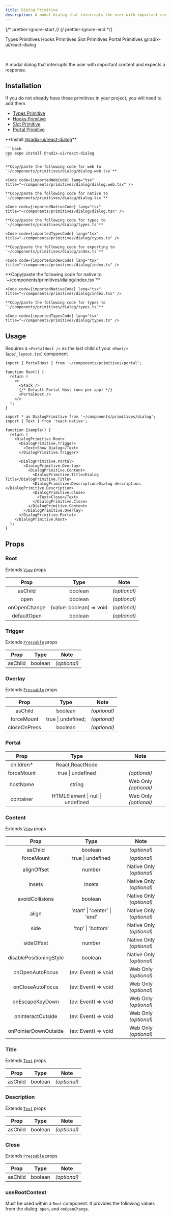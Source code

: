 ```yaml
---
title: Dialog Primitive
description: A modal dialog that interrupts the user with important content and expects a response.
---
```


{/* prettier-ignore-start */}
{/* prettier-ignore-end */}


<LinkButton href='/primitives/types'>Types Primitives</LinkButton>
<LinkButton href='/primitives/hooks'>Hooks Primitives</LinkButton>
<LinkButton href='/primitives/slot'>Slot Primitives</LinkButton>
<LinkButton href='/primitives/portal'>Portal Primitives</LinkButton>
<LinkButton target='_blank' href='https://www.radix-ui.com/primitives/docs/components/dialog'>
  @radix-ui/react-dialog
</LinkButton>

<br />

A modal dialog that interrupts the user with important content and expects a response.

## Installation

<Aside title="Uses shared primitives">
  If you do not already have these primitives in your project, you will need to add them.

- [Types Primitive](/primitives/types)
- [Hooks Primitive](/primitives/hooks)
- [Slot Primitive](/primitives/slot)
- [Portal Primitive](/primitives/portal)
  </Aside>

<Tabs>
  <TabItem label="Universal">
    **Install <a target="_blank" href="https://www.radix-ui.com/primitives/docs/components/dialog">@radix-ui/react-dialog</a>**

    ```bash
    npx expo install @radix-ui/react-dialog
    ```

    **Copy/paste the following code for web to  `~/components/primitives/dialog/dialog.web.tsx`**

    <Code code={importedWebCode} lang="tsx" title="~/components/primitives/dialog/dialog.web.tsx" />

    **Copy/paste the following code for native to  `~/components/primitives/dialog/dialog.tsx`**

    <Code code={importedNativeCode} lang="tsx" title="~/components/primitives/dialog/dialog.tsx" />

    **Copy/paste the following code for types to  `~/components/primitives/dialog/types.ts`**

    <Code code={importedTypesCode} lang="tsx" title="~/components/primitives/dialog/types.ts" />

    **Copy/paste the following code for exporting to  `~/components/primitives/dialog/index.ts`**

    <Code code={importedIndexCode} lang="tsx" title="~/components/primitives/dialog/index.ts" />

  </TabItem>
  <TabItem label="Native Only">
    **Copy/paste the following code for native to  `~/components/primitives/dialog/index.tsx`**

    <Code code={importedNativeCode} lang="tsx" title="~/components/primitives/dialog/index.tsx" />

    **Copy/paste the following code for types to  `~/components/primitives/dialog/types.ts`**

    <Code code={importedTypesCode} lang="tsx" title="~/components/primitives/dialog/types.ts" />

  </TabItem>
</Tabs>

## Usage

<Aside type="caution">

Requires a `<PortalHost />` as the last child of your `<Root/>` (`app/_layout.tsx`) component

```tsx
import { PortalHost } from '~/components/primitives/portal';

function Root() {
  return (
    <>
      <Stack />
      {/* Default Portal Host (one per app) */}
      <PortalHost />
    </>
  );
}
```

</Aside>

```tsx
import * as DialogPrimitive from '~/components/primitives/dialog';
import { Text } from 'react-native';

function Example() {
  return (
    <DialogPrimitive.Root>
      <DialogPrimitive.Trigger>
        <Text>Show Dialog</Text>
      </DialogPrimitive.Trigger>

      <DialogPrimitive.Portal>
        <DialogPrimitive.Overlay>
          <DialogPrimitive.Content>
            <DialogPrimitive.Title>Dialog Title</DialogPrimitive.Title>
            <DialogPrimitive.Description>Dialog description.</DialogPrimitive.Description>
            <DialogPrimitive.Close>
              <Text>Close</Text>
            </DialogPrimitive.Close>
          </DialogPrimitive.Content>
        </DialogPrimitive.Overlay>
      </DialogPrimitive.Portal>
    </DialogPrimitive.Root>
  );
}
```

## Props

### Root

Extends [`View`](https://reactnative.dev/docs/view#props) props

|     Prop     |           Type           |     Note     |
| :----------: | :----------------------: | :----------: |
|   asChild    |         boolean          | _(optional)_ |
|     open     |         boolean          | _(optional)_ |
| onOpenChange | (value: boolean) => void | _(optional)_ |
| defaultOpen  |         boolean          | _(optional)_ |

### Trigger

Extends [`Pressable`](https://reactnative.dev/docs/pressable#props) props

|  Prop   |  Type   |     Note     |
| :-----: | :-----: | :----------: |
| asChild | boolean | _(optional)_ |

### Overlay

Extends [`Pressable`](https://reactnative.dev/docs/pressable#props) props

|     Prop     |        Type        |     Note     |
| :----------: | :----------------: | :----------: |
|   asChild    |      boolean       | _(optional)_ |
|  forceMount  | true \| undefined; | _(optional)_ |
| closeOnPress |      boolean       | _(optional)_ |

### Portal

|    Prop    |               Type               |         Note          |
| :--------: | :------------------------------: | :-------------------: |
| children\* |         React.ReactNode          |                       |
| forceMount |        true \| undefined         |     _(optional)_      |
|  hostName  |              string              | Web Only _(optional)_ |
| container  | HTMLElement \| null \| undefined | Web Only _(optional)_ |

### Content

Extends [`View`](https://reactnative.dev/docs/view#props) props

|          Prop           |             Type             |           Note           |
| :---------------------: | :--------------------------: | :----------------------: |
|         asChild         |           boolean            |       _(optional)_       |
|       forceMount        |      true \| undefined       |       _(optional)_       |
|       alignOffset       |            number            | Native Only _(optional)_ |
|         insets          |            Insets            | Native Only _(optional)_ |
|     avoidCollisions     |           boolean            | Native Only _(optional)_ |
|          align          | 'start' \| 'center' \| 'end' | Native Only _(optional)_ |
|          side           |      'top' \| 'bottom'       | Native Only _(optional)_ |
|       sideOffset        |            number            | Native Only _(optional)_ |
| disablePositioningStyle |           boolean            | Native Only _(optional)_ |
|     onOpenAutoFocus     |     (ev: Event) => void      |  Web Only _(optional)_   |
|    onCloseAutoFocus     |     (ev: Event) => void      |  Web Only _(optional)_   |
|     onEscapeKeyDown     |     (ev: Event) => void      |  Web Only _(optional)_   |
|    onInteractOutside    |     (ev: Event) => void      |  Web Only _(optional)_   |
|  onPointerDownOutside   |     (ev: Event) => void      |  Web Only _(optional)_   |

### Title

Extends [`Text`](https://reactnative.dev/docs/text#props) props

|  Prop   |  Type   |     Note     |
| :-----: | :-----: | :----------: |
| asChild | boolean | _(optional)_ |

### Description

Extends [`Text`](https://reactnative.dev/docs/text#props) props

|  Prop   |  Type   |     Note     |
| :-----: | :-----: | :----------: |
| asChild | boolean | _(optional)_ |

### Close

Extends [`Pressable`](https://reactnative.dev/docs/pressable#props) props

|  Prop   |  Type   |     Note     |
| :-----: | :-----: | :----------: |
| asChild | boolean | _(optional)_ |

### useRootContext

Must be used within a `Root` component. It provides the following values from the dialog: `open`, and `onOpenChange`.

